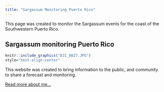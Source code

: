 ```yaml
---
title: "Sargassum Monitoring Puerto Rico"
---
```


This page was created to monitor the Sargassum events for the coast of the Southwestern Puerto Rico.

## Sargassum monitoring Puerto Rico 

```r
knitr::include_graphics("DJI_0827.JPG")
style="text-align:center"
```

This website was created to bring information to the public, and community to share a forecast and monitoring.

[Read more about me...](about.html)
